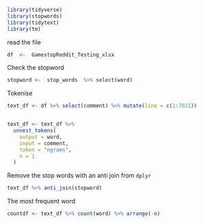 ```{r}
library(tidyverse)
library(stopwords)
library(tidytext)
library(tm)
```

read the file
```{r}
df  <-  GamestopReddit_Testing_xlsx
```


Check the stopword 
```{r}
stopword <-  stop_words  %>% select(word)
```

Tokenise
```{r}
text_df <- df %>% select(comment) %>% mutate(line = c(1:7021))


text_df <- text_df %>%
  unnest_tokens(
    output = word,
    input = comment,
    token = "ngrams",
    n = 1
  )
```
Remove the stop words with an anti join from `dplyr`
```{r}

text_df %>% anti_join(stopword)
```
The most frequent word
```{r}
countdf <- text_df %>% count(word) %>% arrange(-n)
```





